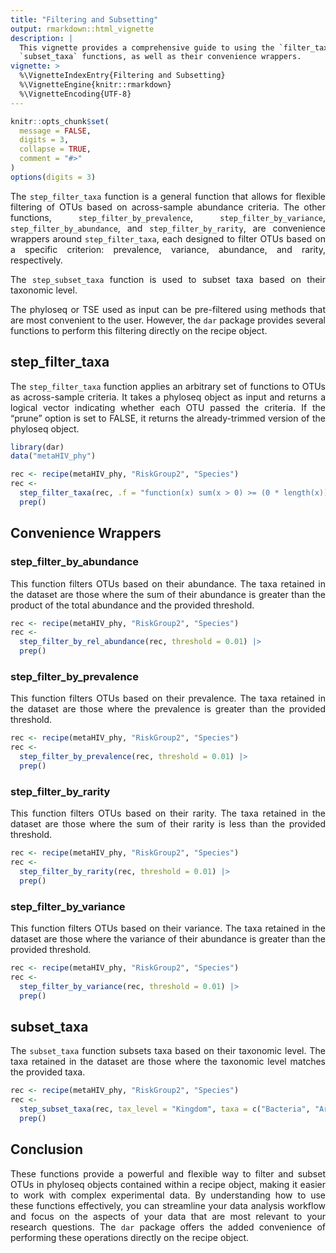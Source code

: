 ```yaml
---
title: "Filtering and Subsetting"
output: rmarkdown::html_vignette
description: |
  This vignette provides a comprehensive guide to using the `filter_taxa` and 
  `subset_taxa` functions, as well as their convenience wrappers.  
vignette: >
  %\VignetteIndexEntry{Filtering and Subsetting}
  %\VignetteEngine{knitr::rmarkdown}
  %\VignetteEncoding{UTF-8}
---
```


<style>
body {
text-align: justify}
</style>

```r
knitr::opts_chunk$set(
  message = FALSE,
  digits = 3,
  collapse = TRUE,
  comment = "#>"
)
options(digits = 3)
```

The `step_filter_taxa` function is a general function that allows for flexible 
filtering of OTUs based on across-sample abundance criteria. The other 
functions, `step_filter_by_prevalence`, `step_filter_by_variance`, 
`step_filter_by_abundance`, and `step_filter_by_rarity`, are convenience 
wrappers around `step_filter_taxa`, each designed to filter OTUs based on a 
specific criterion: prevalence, variance, abundance, and rarity, respectively.

The `step_subset_taxa` function is used to subset taxa based on their taxonomic 
level.

The phyloseq or TSE used as input can be pre-filtered using methods that are 
most convenient to the user. However, the `dar` package provides several 
functions to perform this filtering directly on the recipe object.

## step_filter_taxa

The `step_filter_taxa` function applies an arbitrary set of functions to OTUs as 
across-sample criteria. It takes a phyloseq object as input and returns a 
logical vector indicating whether each OTU passed the criteria. If the "prune" 
option is set to FALSE, it returns the already-trimmed version of the phyloseq 
object.

```r
library(dar)
data("metaHIV_phy")

rec <- recipe(metaHIV_phy, "RiskGroup2", "Species")
rec <- 
  step_filter_taxa(rec, .f = "function(x) sum(x > 0) >= (0 * length(x))") |> 
  prep()
```

## Convenience Wrappers

### step_filter_by_abundance

This function filters OTUs based on their abundance. The taxa retained in the
dataset are those where the sum of their abundance is greater than the product 
of the total abundance and the provided threshold.

```r
rec <- recipe(metaHIV_phy, "RiskGroup2", "Species")
rec <- 
  step_filter_by_rel_abundance(rec, threshold = 0.01) |> 
  prep()
```

### step_filter_by_prevalence

This function filters OTUs based on their prevalence. The taxa retained in the
dataset are those where the prevalence is greater than the provided threshold.

```r
rec <- recipe(metaHIV_phy, "RiskGroup2", "Species")
rec <- 
  step_filter_by_prevalence(rec, threshold = 0.01) |> 
  prep()
```

### step_filter_by_rarity

This function filters OTUs based on their rarity. The taxa retained in the
dataset are those where the sum of their rarity is less than the provided 
threshold.

```r
rec <- recipe(metaHIV_phy, "RiskGroup2", "Species")
rec <- 
  step_filter_by_rarity(rec, threshold = 0.01) |> 
  prep()
```

### step_filter_by_variance

This function filters OTUs based on their variance. The taxa retained in the 
dataset are those where the variance of their abundance is greater than the 
provided threshold.

```r
rec <- recipe(metaHIV_phy, "RiskGroup2", "Species")
rec <- 
  step_filter_by_variance(rec, threshold = 0.01) |> 
  prep()
```

## subset_taxa

The `subset_taxa` function subsets taxa based on their taxonomic level. The 
taxa retained in the dataset are those where the taxonomic level matches the 
provided taxa.

```r
rec <- recipe(metaHIV_phy, "RiskGroup2", "Species")
rec <-
  step_subset_taxa(rec, tax_level = "Kingdom", taxa = c("Bacteria", "Archaea")) |>
  prep()
```

## Conclusion

These functions provide a powerful and flexible way to filter and subset OTUs 
in phyloseq objects contained within a recipe object, making it easier 
to work with complex experimental data. By understanding how to use these 
functions effectively, you can streamline your data analysis workflow and focus 
on the aspects of your data that are most relevant to your research questions. 
The `dar` package offers the added convenience of performing these operations 
directly on the recipe object.